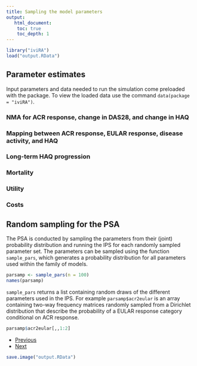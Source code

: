 ```yaml
---
title: Sampling the model parameters
output: 
   html_document:
    toc: true
    toc_depth: 1
--- 
```


```r
library("iviRA")
load("output.RData")
```

## Parameter estimates
Input parameters and data needed to run the simulation come preloaded with the package. To view the loaded data use the command `data(package = "iviRA")`.

### NMA for ACR response, change in DAS28, and change in HAQ

### Mapping between ACR response, EULAR response, disease activity, and HAQ

### Long-term HAQ progression

### Mortality

### Utility

### Costs

## Random sampling for the PSA
The PSA is conducted by sampling the parameters from their (joint) probability distribution and running the IPS for each randomly sampled parameter set. The parameters can be sampled using the function `sample_pars`, which generates a probability distribution for all parameters used within the family of models. 

```r
parsamp <- sample_pars(n = 100)
names(parsamp)
```

`sample_pars` returns a list containing random draws of the different parameters used in the IPS. For example `parsamp$acr2eular` is an array containing two-way frequency matrices randomly sampled from a Dirichlet distribution that describe the probability of a EULAR response category conditional on ACR response.

```r
parsamp$acr2eular[,,1:2]
```

<div>
<ul class="pager">
  <li class="previous"><a href="02-population.html">Previous</a></li>
  <li class="next"><a href="04-structure.html">Next</a></li>
</ul>
</div>

```r
save.image("output.RData")
```